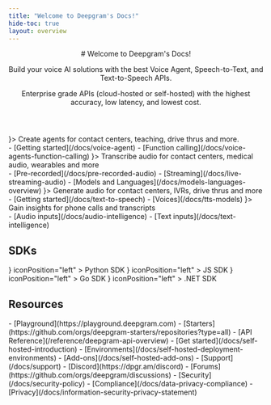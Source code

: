 ```yaml
---
title: "Welcome to Deepgram's Docs!"
hide-toc: true
layout: overview
---
```


<style>
{`
  .fern-page-heading {
    display: none;
  }

  #announcement + header {
    text-align: center;
    padding-top: 2rem;
  }
`}
</style>

<Markdown src="../snippets/announcement.mdx" />

<header>
  # Welcome to Deepgram's Docs!

  Build your voice AI solutions with the best Voice Agent, Speech-to-Text, and Text-to-Speech APIs.

  Enterprise grade APIs (cloud-hosted or self-hosted) with the highest accuracy, low latency, and lowest cost.
</header>

<CardGroup cols={1}>
  <Card title="Voice Agent" icon={<Icon icon="headset" color="var(--hl-meadow)" />}>
    Create agents for contact centers, teaching, drive thrus and more.
    <br />
    - [Getting started](/docs/voice-agent)
    - [Function calling](/docs/voice-agents-function-calling)
  </Card>
</CardGroup>

<CardGroup cols={3}>
  <Card title="Speech-to-Text" icon={<Icon icon="file" color="var(--hl-meadow)" />}>
    Transcribe audio for contact centers, medical audio, wearables and more
    <br />
    - [Pre-recorded](/docs/pre-recorded-audio)
    - [Streaming](/docs/live-streaming-audio)
    - [Models and Languages](/docs/models-languages-overview)
  </Card>
  <Card title="Text-to-Speech" icon={<Icon icon="megaphone" color="var(--hl-meadow)" />}>
    Generate audio for contact centers, IVRs, drive thrus and more
    <br />
    - [Getting started](/docs/text-to-speech)
    - [Voices](/docs/tts-models)
  </Card>
  <Card title="Intelligence" icon={<Icon icon="brain" color="var(--hl-meadow)" />}>
    Gain insights for phone calls and transcripts
    <br />
    - [Audio inputs](/docs/audio-intelligence)
    - [Text inputs](/docs/text-intelligence)
  </Card>
</CardGroup>

## SDKs

<CardGroup cols={4}>
  <Card
    href="https://github.com/deepgram/deepgram-python-sdk"
    icon={<img src="https://fern-image-hosting.s3.us-east-1.amazonaws.com/deepgram/python.svg" alt="Python" />}
    iconPosition="left"
  >
    Python SDK
  </Card>
  <Card
    href="https://github.com/deepgram/deepgram-javascript-sdk"
    icon={<img src="https://fern-image-hosting.s3.us-east-1.amazonaws.com/deepgram/js-yellow.svg" alt="JavaScript" />}
    iconPosition="left"
  >
    JS SDK
  </Card>
  <Card
    href="https://github.com/deepgram/deepgram-go-sdk"
    icon={<img src="https://fern-image-hosting.s3.us-east-1.amazonaws.com/deepgram/go.svg" alt="Go" />}
    iconPosition="left"
  >
    Go SDK
  </Card>
  <Card
    href="https://github.com/deepgram/deepgram-dotnet-sdk"
    icon={<img src="https://fern-image-hosting.s3.us-east-1.amazonaws.com/deepgram/net.svg" alt=".NET" />}
    iconPosition="left"
  >
    .NET SDK
  </Card>
</CardGroup>

## Resources

<CardGroup cols={4}>
  <Card
    title="Explore"
    icon="rocket"
  >
    - [Playground](https://playground.deepgram.com)
    - [Starters](https://github.com/orgs/deepgram-starters/repositories?type=all)
    - [API Reference](/reference/deepgram-api-overview)
  </Card>
  <Card
    title="Self-Hosted"
    icon="tools"
  >
    - [Get started](/docs/self-hosted-introduction)
    - [Environments](/docs/self-hosted-deployment-environments)
    - [Add-ons](/docs/self-hosted-add-ons)
  </Card>
  <Card
    title="Community"
    icon="users"
  >
    - [Support](/docs/support)
    - [Discord](https://dpgr.am/discord)
    - [Forums](https://github.com/orgs/deepgram/discussions)
  </Card>
  <Card
    title="Security"
    icon="lock"
  >
    - [Security](/docs/security-policy)
    - [Compliance](/docs/data-privacy-compliance)
    - [Privacy](/docs/information-security-privacy-statement)
  </Card>
</CardGroup>